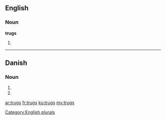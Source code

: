 ==English==

===Noun===
'''trugs'''

# {{plural of|trug}}

[[Category:English plurals]]

----

==Danish==

===Noun===
{{head|da|noun form|g=n}}

# {{form of|genitive singular indefinite|trug|lang=da}}
# {{form of|genitive plural indefinite|trug|lang=da}}

[[ar:trugs]]
[[fr:trugs]]
[[ku:trugs]]
[[my:trugs]]